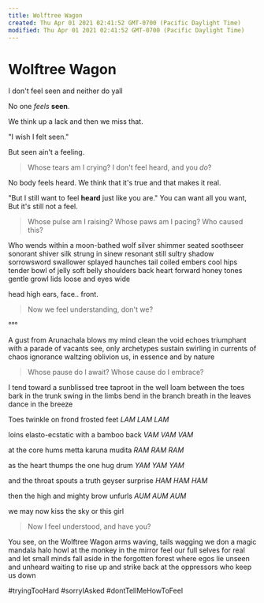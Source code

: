 ```yaml
---
title: Wolftree Wagon
created: Thu Apr 01 2021 02:41:52 GMT-0700 (Pacific Daylight Time)
modified: Thu Apr 01 2021 02:41:52 GMT-0700 (Pacific Daylight Time)
---
```


# Wolftree Wagon

I don't feel seen
and neither do yall

No one _feels_ **seen**.

We think up a lack
and then we miss that.

"I wish I felt seen."

But seen ain't a feeling.

> Whose tears am I crying?
> I don't feel heard,
> and you _do_?

No body feels heard.
We think that it's true
and that makes it real.

"But I still want to feel
**heard** just like you are."
You can want all you want,
But it's still not a feel.

> Whose pulse am I raising?
> Whose paws am I pacing?
> Who caused this?

Who wends within a moon-bathed wolf
silver shimmer
seated soothseer
sonorant shiver
silk strung in sinew
resonant still
sultry shadow
sorrowsword swallower
splayed haunches
tail coiled
embers cool
hips tender
bowl of jelly
soft belly
shoulders back
heart forward
honey tones
gentle growl
lids loose and eyes wide

head high
ears, face..
front.

> Now we feel understanding,
> don't we?

°°°

A gust from Arunachala
blows my mind clean
the void echoes triumphant
with a parade of vacants
see, only archetypes sustain
swirling in currents of chaos
ignorance waltzing oblivion
us, in essence and by nature

> Whose pause do I await?
> Whose cause do I embrace?

I tend toward a sunblissed tree
taproot in the well
loam between the toes
bark in the trunk
swing in the limbs
bend in the branch
breath in the leaves
dance in the breeze

Toes twinkle on frond frosted feet
_LAM LAM LAM_

loins elasto-ecstatic
with a bamboo back
_VAM VAM VAM_

at the core hums metta
karuna mudita
_RAM RAM RAM_

as the heart thumps
the one hug drum
_YAM YAM YAM_

and the throat spouts
a truth geyser surprise
_HAM HAM HAM_

then the high
and mighty brow unfurls
_AUM AUM AUM_

we may now
kiss the sky
or this girl

> Now I feel understood,
> and have you?

You see, on the Wolftree Wagon
arms waving, tails wagging
we don a magic mandala halo
howl at the monkey in the mirror
feel our full selves for real
and let small minds fall aside
in the forgotten forest where egos lie
unseen and unheard
waiting to rise up and strike back
at the oppressors who keep us down

#tryingTooHard #sorryIAsked #dontTellMeHowToFeel
